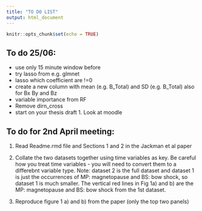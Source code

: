 ```yaml
---
title: "TO DO LIST"
output: html_document
---
```


```r
knitr::opts_chunk$set(echo = TRUE)
```


## To do 25/06:

 - use only 15 minute window before 
 - try lasso from e.g. glmnet 
 - lasso which coefficient are !=0
 - create a new column with mean (e.g. B_Total) and SD (e.g. B_Total) also for Bx By and Bz
 - variable importance from RF
- Remove dirn_cross 
 - start on your thesis draft 1. Look at moodle

## To do for 2nd April meeting: 

1. Read Readme.rmd file and Sections 1 and 2 in  the Jackman et al paper

2. Collate the two datasets together using time variables as key. Be careful how you treat time variables  - you will need to convert them to a differebnt variable type. Note: dataset 2 is the full dataset and dataset 1 is just the occurrences of MP: magnetopause and
BS: bow shock, so dataset 1 is much smaller. The vertical red lines in Fig 1a) and b) are the MP: magnetopause and BS: bow shock from the 1st dataset.

3. Reproduce figure 1 a) and b) from the paper (only the top two panels)


